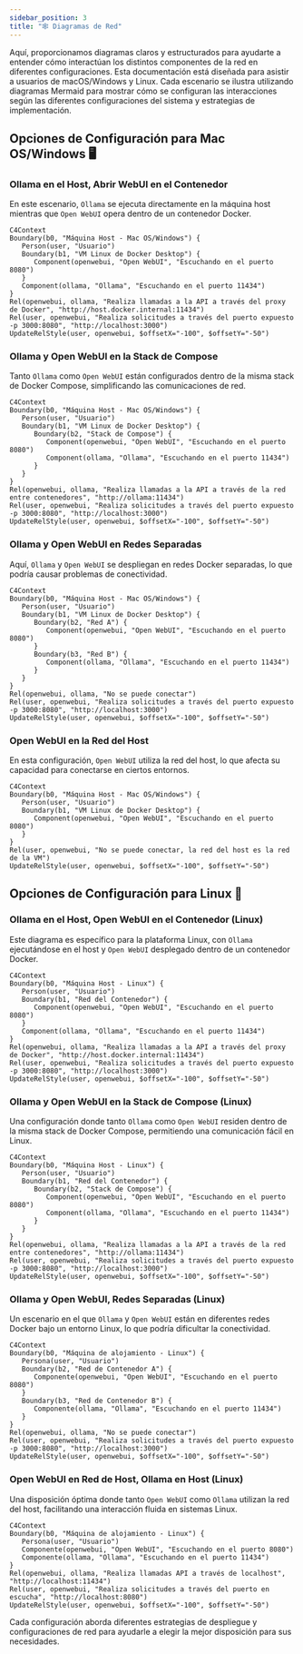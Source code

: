 ```yaml
---
sidebar_position: 3
title: "🕸️ Diagramas de Red"
---
```


Aquí, proporcionamos diagramas claros y estructurados para ayudarte a entender cómo interactúan los distintos componentes de la red en diferentes configuraciones. Esta documentación está diseñada para asistir a usuarios de macOS/Windows y Linux. Cada escenario se ilustra utilizando diagramas Mermaid para mostrar cómo se configuran las interacciones según las diferentes configuraciones del sistema y estrategias de implementación.

## Opciones de Configuración para Mac OS/Windows 🖥️

### Ollama en el Host, Abrir WebUI en el Contenedor

En este escenario, `Ollama` se ejecuta directamente en la máquina host mientras que `Open WebUI` opera dentro de un contenedor Docker.

```mermaid
C4Context
Boundary(b0, "Máquina Host - Mac OS/Windows") {
   Person(user, "Usuario")
   Boundary(b1, "VM Linux de Docker Desktop") {
      Component(openwebui, "Open WebUI", "Escuchando en el puerto 8080")
   }
   Component(ollama, "Ollama", "Escuchando en el puerto 11434")
}
Rel(openwebui, ollama, "Realiza llamadas a la API a través del proxy de Docker", "http://host.docker.internal:11434")
Rel(user, openwebui, "Realiza solicitudes a través del puerto expuesto -p 3000:8080", "http://localhost:3000")
UpdateRelStyle(user, openwebui, $offsetX="-100", $offsetY="-50")
```

### Ollama y Open WebUI en la Stack de Compose

Tanto `Ollama` como `Open WebUI` están configurados dentro de la misma stack de Docker Compose, simplificando las comunicaciones de red.

```mermaid
C4Context
Boundary(b0, "Máquina Host - Mac OS/Windows") {
   Person(user, "Usuario")
   Boundary(b1, "VM Linux de Docker Desktop") {
      Boundary(b2, "Stack de Compose") {
         Component(openwebui, "Open WebUI", "Escuchando en el puerto 8080")
         Component(ollama, "Ollama", "Escuchando en el puerto 11434")
      }
   }
}
Rel(openwebui, ollama, "Realiza llamadas a la API a través de la red entre contenedores", "http://ollama:11434")
Rel(user, openwebui, "Realiza solicitudes a través del puerto expuesto -p 3000:8080", "http://localhost:3000")
UpdateRelStyle(user, openwebui, $offsetX="-100", $offsetY="-50")
```

### Ollama y Open WebUI en Redes Separadas

Aquí, `Ollama` y `Open WebUI` se despliegan en redes Docker separadas, lo que podría causar problemas de conectividad.

```mermaid
C4Context
Boundary(b0, "Máquina Host - Mac OS/Windows") {
   Person(user, "Usuario")
   Boundary(b1, "VM Linux de Docker Desktop") {
      Boundary(b2, "Red A") {
         Component(openwebui, "Open WebUI", "Escuchando en el puerto 8080")
      }
      Boundary(b3, "Red B") {
         Component(ollama, "Ollama", "Escuchando en el puerto 11434")
      }
   }
}
Rel(openwebui, ollama, "No se puede conectar")
Rel(user, openwebui, "Realiza solicitudes a través del puerto expuesto -p 3000:8080", "http://localhost:3000")
UpdateRelStyle(user, openwebui, $offsetX="-100", $offsetY="-50")
```

### Open WebUI en la Red del Host

En esta configuración, `Open WebUI` utiliza la red del host, lo que afecta su capacidad para conectarse en ciertos entornos.

```mermaid
C4Context
Boundary(b0, "Máquina Host - Mac OS/Windows") {
   Person(user, "Usuario")
   Boundary(b1, "VM Linux de Docker Desktop") {
      Component(openwebui, "Open WebUI", "Escuchando en el puerto 8080")
   }
}
Rel(user, openwebui, "No se puede conectar, la red del host es la red de la VM")
UpdateRelStyle(user, openwebui, $offsetX="-100", $offsetY="-50")
```


## Opciones de Configuración para Linux 🐧

### Ollama en el Host, Open WebUI en el Contenedor (Linux)

Este diagrama es específico para la plataforma Linux, con `Ollama` ejecutándose en el host y `Open WebUI` desplegado dentro de un contenedor Docker.

```mermaid
C4Context
Boundary(b0, "Máquina Host - Linux") {
   Person(user, "Usuario")
   Boundary(b1, "Red del Contenedor") {
      Component(openwebui, "Open WebUI", "Escuchando en el puerto 8080")
   }
   Component(ollama, "Ollama", "Escuchando en el puerto 11434")
}
Rel(openwebui, ollama, "Realiza llamadas a la API a través del proxy de Docker", "http://host.docker.internal:11434")
Rel(user, openwebui, "Realiza solicitudes a través del puerto expuesto -p 3000:8080", "http://localhost:3000")
UpdateRelStyle(user, openwebui, $offsetX="-100", $offsetY="-50")
```

### Ollama y Open WebUI en la Stack de Compose (Linux)

Una configuración donde tanto `Ollama` como `Open WebUI` residen dentro de la misma stack de Docker Compose, permitiendo una comunicación fácil en Linux.

```mermaid
C4Context
Boundary(b0, "Máquina Host - Linux") {
   Person(user, "Usuario")
   Boundary(b1, "Red del Contenedor") {
      Boundary(b2, "Stack de Compose") {
         Component(openwebui, "Open WebUI", "Escuchando en el puerto 8080")
         Component(ollama, "Ollama", "Escuchando en el puerto 11434")
      }
   }
}
Rel(openwebui, ollama, "Realiza llamadas a la API a través de la red entre contenedores", "http://ollama:11434")
Rel(user, openwebui, "Realiza solicitudes a través del puerto expuesto -p 3000:8080", "http://localhost:3000")
UpdateRelStyle(user, openwebui, $offsetX="-100", $offsetY="-50")
```

### Ollama y Open WebUI, Redes Separadas (Linux)

Un escenario en el que `Ollama` y `Open WebUI` están en diferentes redes Docker bajo un entorno Linux, lo que podría dificultar la conectividad.

```mermaid
C4Context
Boundary(b0, "Máquina de alojamiento - Linux") {
   Persona(user, "Usuario")
   Boundary(b2, "Red de Contenedor A") {
      Componente(openwebui, "Open WebUI", "Escuchando en el puerto 8080")
   }
   Boundary(b3, "Red de Contenedor B") {
      Componente(ollama, "Ollama", "Escuchando en el puerto 11434")
   }
}
Rel(openwebui, ollama, "No se puede conectar")
Rel(user, openwebui, "Realiza solicitudes a través del puerto expuesto -p 3000:8080", "http://localhost:3000")
UpdateRelStyle(user, openwebui, $offsetX="-100", $offsetY="-50")
```

### Open WebUI en Red de Host, Ollama en Host (Linux)

Una disposición óptima donde tanto `Open WebUI` como `Ollama` utilizan la red del host, facilitando una interacción fluida en sistemas Linux.

```mermaid
C4Context
Boundary(b0, "Máquina de alojamiento - Linux") {
   Persona(user, "Usuario")
   Componente(openwebui, "Open WebUI", "Escuchando en el puerto 8080")
   Componente(ollama, "Ollama", "Escuchando en el puerto 11434")
}
Rel(openwebui, ollama, "Realiza llamadas API a través de localhost", "http://localhost:11434")
Rel(user, openwebui, "Realiza solicitudes a través del puerto en escucha", "http://localhost:8080")
UpdateRelStyle(user, openwebui, $offsetX="-100", $offsetY="-50")
```

Cada configuración aborda diferentes estrategias de despliegue y configuraciones de red para ayudarle a elegir la mejor disposición para sus necesidades.
